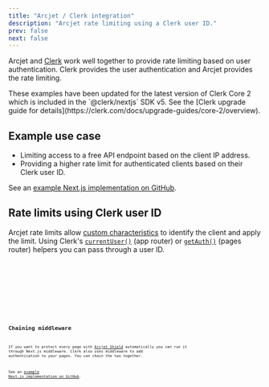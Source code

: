```yaml
---
title: "Arcjet / Clerk integration"
description: "Arcjet rate limiting using a Clerk user ID."
prev: false
next: false
---
```



Arcjet and [Clerk](https://clerk.com/) work well together to provide rate
limiting based on user authentication. Clerk provides the user authentication
and Arcjet provides the rate limiting.

<WhatIsArcjet />

<Aside type="note" title="@clerk/nextjs v5 / Clerk Core 2">
  These examples have been updated for the latest version of Clerk Core 2 which
  is included in the `@clerk/nextjs` SDK v5. See the [Clerk upgrade guide for
  details](https://clerk.com/docs/upgrade-guides/core-2/overview).
</Aside>

## Example use case

- Limiting access to a free API endpoint based on the client IP address.
- Providing a higher rate limit for authenticated clients based on their Clerk
  user ID.

See an [example Next.js implementation on
GitHub](https://github.com/arcjet/arcjet-js/blob/main/examples/nextjs-clerk-rate-limit).

## Rate limits using Clerk user ID

Arcjet rate limits allow [custom
characteristics](/rate-limiting/configuration#custom-characteristics) to
identify the client and apply the limit. Using Clerk's
[`currentUser()`](https://clerk.com/docs/references/nextjs/current-user) (app
router) or [`getAuth()`](https://clerk.com/docs/references/nextjs/get-auth)
(pages router) helpers you can pass through a user ID.

<Tabs>
<TabItem label="NextJS (App)">
<Code
  code={NextJSClerkApp}
  lang="ts"
  title="/app/api/private/route.ts"
  mark={["ARCJET_KEY"]}
/>
<Code
  code={NextJSClerkMiddleware}
  lang="ts"
  title="/middleware.ts"
/>

</TabItem>
<TabItem label="NextJS (Pages)">
<Code
  code={NextJSClerkPages}
  lang="ts"
  title="/pages/api/private.ts"
  mark={["ARCJET_KEY"]}
/>

<Code
  code={NextJSClerkMiddleware}
  lang="ts"
  title="/middleware.ts"
/>
</TabItem>
</Tabs>

## Chaining middleware

If you want to protect every page with [Arcjet Shield](/shield/concepts)
automatically you can run it through Next.js middleware. Clerk also uses
middleware to add authentication to your pages. You can chain the two together.

See an [example Next.js implementation on
GitHub](https://github.com/arcjet/arcjet-js/tree/main/examples/nextjs-clerk-shield).

<Code code={NextJSClerkAJMiddleware} lang="ts" title="/middleware.ts" />

<Comments />
